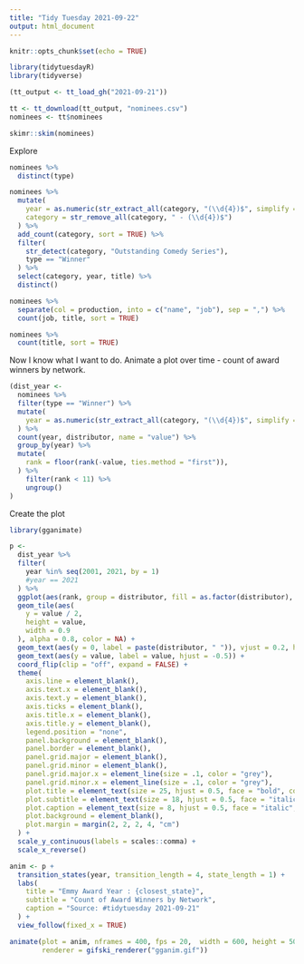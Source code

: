 ```yaml
---
title: "Tidy Tuesday 2021-09-22"
output: html_document
---
```


```r
knitr::opts_chunk$set(echo = TRUE)
```

```r
library(tidytuesdayR)
library(tidyverse)

(tt_output <- tt_load_gh("2021-09-21"))
```

```r
tt <- tt_download(tt_output, "nominees.csv")
nominees <- tt$nominees

skimr::skim(nominees)
```
Explore

```r
nominees %>%
  distinct(type)

nominees %>%
  mutate(
    year = as.numeric(str_extract_all(category, "(\\d{4})$", simplify = TRUE)),
    category = str_remove_all(category, " - (\\d{4})$")
  ) %>%
  add_count(category, sort = TRUE) %>%
  filter(
    str_detect(category, "Outstanding Comedy Series"),
    type == "Winner"
  ) %>%
  select(category, year, title) %>%
  distinct()

nominees %>%
  separate(col = production, into = c("name", "job"), sep = ",") %>%
  count(job, title, sort = TRUE)

nominees %>%
  count(title, sort = TRUE)
```

Now I know what I want to do. Animate a plot over time - count of award winners
by network.

```r
(dist_year <-
  nominees %>%
  filter(type == "Winner") %>%
  mutate(
    year = as.numeric(str_extract_all(category, "(\\d{4})$", simplify = TRUE))
  ) %>%
  count(year, distributor, name = "value") %>%
  group_by(year) %>%
  mutate(
    rank = floor(rank(-value, ties.method = "first")),
  ) %>%
    filter(rank < 11) %>%
    ungroup()
)
```

Create the plot

```r
library(gganimate)

p <-
  dist_year %>%
  filter(
    year %in% seq(2001, 2021, by = 1)
    #year == 2021
  ) %>%
  ggplot(aes(rank, group = distributor, fill = as.factor(distributor), color = as.factor(distributor))) +
  geom_tile(aes(
    y = value / 2,
    height = value,
    width = 0.9
  ), alpha = 0.8, color = NA) +
  geom_text(aes(y = 0, label = paste(distributor, " ")), vjust = 0.2, hjust = 1) +
  geom_text(aes(y = value, label = value, hjust = -0.5)) +
  coord_flip(clip = "off", expand = FALSE) +
  theme(
    axis.line = element_blank(),
    axis.text.x = element_blank(),
    axis.text.y = element_blank(),
    axis.ticks = element_blank(),
    axis.title.x = element_blank(),
    axis.title.y = element_blank(),
    legend.position = "none",
    panel.background = element_blank(),
    panel.border = element_blank(),
    panel.grid.major = element_blank(),
    panel.grid.minor = element_blank(),
    panel.grid.major.x = element_line(size = .1, color = "grey"),
    panel.grid.minor.x = element_line(size = .1, color = "grey"),
    plot.title = element_text(size = 25, hjust = 0.5, face = "bold", colour = "grey"),
    plot.subtitle = element_text(size = 18, hjust = 0.5, face = "italic", color = "grey"),
    plot.caption = element_text(size = 8, hjust = 0.5, face = "italic", color = "grey"),
    plot.background = element_blank(),
    plot.margin = margin(2, 2, 2, 4, "cm")
  ) +
  scale_y_continuous(labels = scales::comma) +
  scale_x_reverse()

anim <- p +
  transition_states(year, transition_length = 4, state_length = 1) +
  labs(
    title = "Emmy Award Year : {closest_state}",
    subtitle = "Count of Award Winners by Network",
    caption = "Source: #tidytuesday 2021-09-21"
  ) +
  view_follow(fixed_x = TRUE)
```


```r
animate(plot = anim, nframes = 400, fps = 20,  width = 600, height = 500, 
        renderer = gifski_renderer("gganim.gif"))
```





